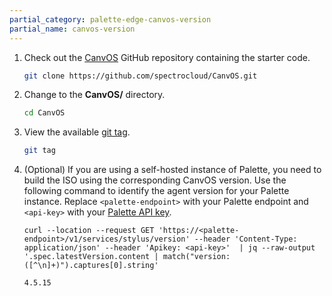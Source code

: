 ```yaml
---
partial_category: palette-edge-canvos-version
partial_name: canvos-version
---
```


1. Check out the [CanvOS](https://github.com/spectrocloud/CanvOS.git) GitHub repository containing the starter code.

   ```bash
   git clone https://github.com/spectrocloud/CanvOS.git
   ```

2. Change to the **CanvOS/** directory.

   ```bash
   cd CanvOS
   ```

3. View the available [git tag](https://github.com/spectrocloud/CanvOS/tags).

   ```bash
   git tag
   ```

4. (Optional) If you are using a self-hosted instance of Palette, you need to build the ISO using the corresponding CanvOS version. 
   Use the following command to identify the agent version for your Palette instance. Replace `<palette-endpoint>` with
   your Palette endpoint and `<api-key>` with your
   [Palette API key](/user-management/authentication/api-key/).

   ```shell
   curl --location --request GET 'https://<palette-endpoint>/v1/services/stylus/version' --header 'Content-Type: application/json' --header 'Apikey: <api-key>'  | jq --raw-output '.spec.latestVersion.content | match("version: ([^\n]+)").captures[0].string'
   ```

   ```text hideClipboard title="Example output"
   4.5.15
   ```